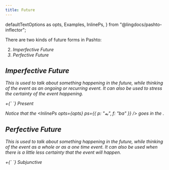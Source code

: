 ```yaml
---
title: Future
---
```


  defaultTextOptions as opts,
  Examples,
  InlinePs,
} from "@lingdocs/pashto-inflector";

There are two kinds of future forms in Pashto:

2. <i className="fas fa-video" /> Imperfective Future
1. <i className="fas fa-camera" /> Perfective Future

## Imperfective Future

This is used to talk about something happening in the future, while thinking of the event as an ongoing or recurring event. It can also be used to stress the certainty of the event happening.

<div className="text-center">
  <img src={imperfectiveFuture} alt="" className="img-fluid" />
</div>

<Formula>
  <InlinePs opts={opts} ps={{ p: "به", f: "ba" }} /> +{` `}
  <Link to="/verbs/present-verbs/">Present</Link>
</Formula>

<BasicVerbShowCase opts={opts} tense="imperfectiveFuture" />

Notice that the <InlinePs opts={opts} ps={{ p: "به", f: "ba" }} /> goes in the <KidsSection />.

## Perfective Future

This is used to talk about something happening in the future, while thinking of the event _as a whole_ or as a one time event. It can also be used when there is a little less certainty that the event will happen.

<div className="text-center">
  <img src={perfectiveFuture} alt="" className="img-fluid" />
</div>

<Formula>
  <InlinePs opts={opts} ps={{ p: "به", f: "ba" }} /> +{` `}
  <Link to="/verbs/subjunctive-verbs/">Subjunctive</Link>
</Formula>

<BasicVerbShowCase opts={opts} tense="perfectiveFuture" />

<GameDisplay record={futureVerbGame1} />

<GameDisplay record={futureVerbGame2} />
